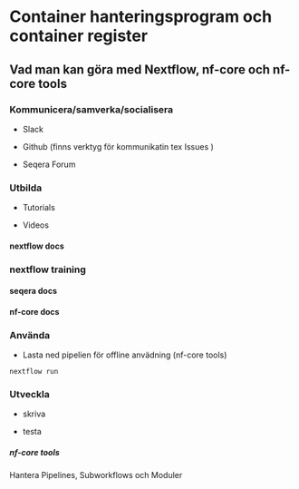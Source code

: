 # Container hanteringsprogram och container register

## Vad man kan göra med Nextflow, nf-core och nf-core tools

### Kommunicera/samverka/socialisera

-   Slack

-   Github (finns verktyg för kommunikatin tex Issues )

-   Seqera Forum

### Utbilda

-   Tutorials

-   Videos

#### nextflow docs
### nextflow training
#### seqera docs
#### nf-core docs

### Använda

-   Lasta ned pipelien för offline anvädning (nf-core tools)

```         
nextflow run
```

### Utveckla

-   skriva

-   testa

##### nf-core tools

Hantera Pipelines, Subworkflows och Moduler
